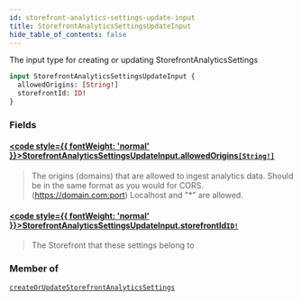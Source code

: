 ```yaml
---
id: storefront-analytics-settings-update-input
title: StorefrontAnalyticsSettingsUpdateInput
hide_table_of_contents: false
---
```








The input type for creating or updating StorefrontAnalyticsSettings

```graphql
input StorefrontAnalyticsSettingsUpdateInput {
  allowedOrigins: [String!]
  storefrontId: ID!
}
```


### Fields

#### [<code style={{ fontWeight: 'normal' }}>StorefrontAnalyticsSettingsUpdateInput.<b>allowedOrigins</b></code>](#)<Bullet />[`[String!]`](/demand/api/graphql-admin/reference/scalars/string) <Badge class="secondary" text="list"/> <Badge class="secondary" text="scalar"/>
> The origins (domains) that are allowed to ingest analytics data.
Should be in the same format as you would for CORS. (https://domain.com:port)
Localhost and "*" are allowed.
> 

#### [<code style={{ fontWeight: 'normal' }}>StorefrontAnalyticsSettingsUpdateInput.<b>storefrontId</b></code>](#)<Bullet />[`ID!`](/demand/api/graphql-admin/reference/scalars/id) <Badge class="secondary" text="non-null"/> <Badge class="secondary" text="scalar"/>
> The Storefront that these settings belong to
> 



### Member of

[`createOrUpdateStorefrontAnalyticsSettings`](/demand/api/graphql-admin/reference/mutations/create-or-update-storefront-analytics-settings)  <Badge class="secondary" text="mutation"/>



